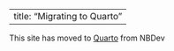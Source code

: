 ---
title: "Migrating to Quarto"
----

This site has moved to [Quarto](https://quarto.org/) from NBDev


